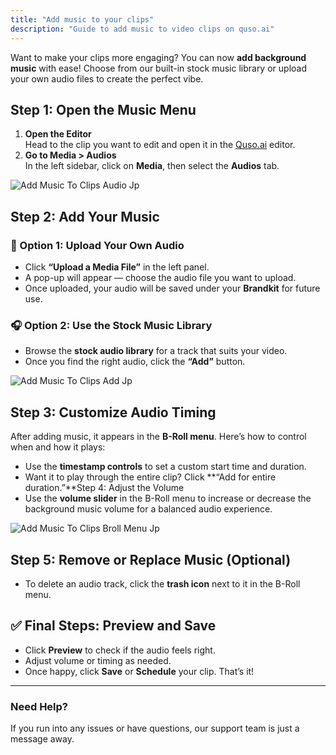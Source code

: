 ```yaml
---
title: "Add music to your clips"
description: "Guide to add music to video clips on quso.ai"
---
```


Want to make your clips more engaging? You can now **add background music** with ease\! Choose from our built-in stock music library or upload your own audio files to create the perfect vibe.

## Step 1: Open the Music Menu

1. **Open the Editor**\
   Head to the clip you want to edit and open it in the [Quso.ai](http://Quso.ai) editor.
2. **Go to Media \> Audios**\
   In the left sidebar, click on **Media**, then select the **Audios** tab.

![Add Music To Clips Audio Jp](/images/add-music-to-clips-audio.jpg)

## Step 2: Add Your Music

### 🔁 Option 1: Upload Your Own Audio

- Click **“Upload a Media File”** in the left panel.
- A pop-up will appear — choose the audio file you want to upload.
- Once uploaded, your audio will be saved under your **Brandkit** for future use.

### 🎧 Option 2: Use the Stock Music Library

- Browse the **stock audio library** for a track that suits your video.
- Once you find the right audio, click the **“Add”** button.

![Add Music To Clips Add Jp](/images/add-music-to-clips-add.jpg)

## Step 3: Customize Audio Timing

After adding music, it appears in the **B-Roll menu**. Here’s how to control when and how it plays:

- Use the **timestamp controls** to set a custom start time and duration.
- Want it to play through the entire clip? Click \*\*“Add for entire duration.”\*\*Step 4: Adjust the Volume
- Use the **volume slider** in the B-Roll menu to increase or decrease the background music volume for a balanced audio experience.

![Add Music To Clips Broll Menu Jp](/images/add-music-to-clips-broll-menu.jpg)

## Step 5: Remove or Replace Music (Optional)

- To delete an audio track, click the **trash icon** next to it in the B-Roll menu.

## ✅ Final Steps: Preview and Save

- Click **Preview** to check if the audio feels right.
- Adjust volume or timing as needed.
- Once happy, click **Save** or **Schedule** your clip. That’s it\!

---

### Need Help?

If you run into any issues or have questions, our support team is just a message away.